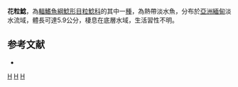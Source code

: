 {{Speciesbox 
| taxon = Akysis pictus
| status = DD
| status_system = IUCN3.1
| authority = [[Günther|Günther]], 1883
| synonyms = 
}}
'''花粒鯰'''，為[[輻鰭魚綱|輻鰭魚綱]][[鯰形目|鯰形目]][[粒鯰科|粒鯰科]]的其中一[[種|種]]，為熱帶淡水魚，分布於[[亞洲|亞洲]][[緬甸|緬甸]]淡水流域，體長可達5.9公分，棲息在底層水域，生活習性不明。

==参考文献==
*{{FishBase_species|genus=Akysis|species=pictus|year=2015|month=2}}

{{Taxonbar}}

[[Category:1883年描述的鱼类|H]]
[[Category:IUCN红色名录数据缺乏物种|H]]
[[Category:粒鯰屬|H]]